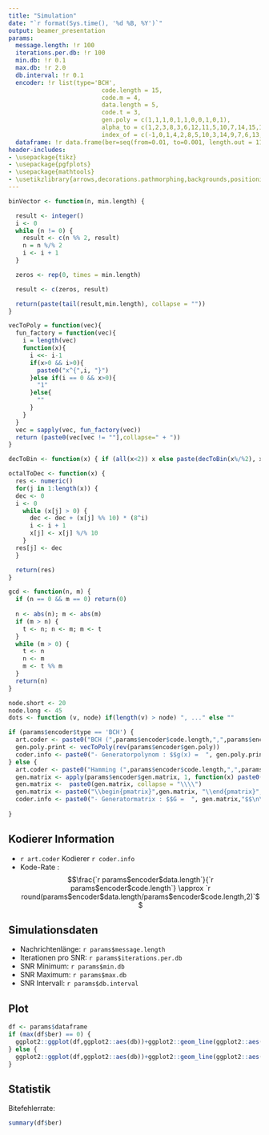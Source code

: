 ```yaml
---
title: "Simulation"
date: "`r format(Sys.time(), '%d %B, %Y')`"
output: beamer_presentation
params:
  message.length: !r 100
  iterations.per.db: !r 100
  min.db: !r 0.1
  max.db: !r 2.0
  db.interval: !r 0.1
  encoder: !r list(type='BCH',
                          code.length = 15,
                          code.m = 4,
                          data.length = 5,
                          code.t = 3,
                          gen.poly = c(1,1,1,0,1,1,0,0,1,0,1),
                          alpha_to = c(1,2,3,8,3,6,12,11,5,10,7,14,15,13,9,0),
                          index_of = c(-1,0,1,4,2,8,5,10,3,14,9,7,6,13,11,12))
  dataframe: !r data.frame(ber=seq(from=0.01, to=0.001, length.out = 11), db=seq(from=0.5, to=2, length.out = 11))
header-includes:
- \usepackage{tikz}
- \usepackage{pgfplots}
- \usepackage{mathtools}
- \usetikzlibrary{arrows,decorations.pathmorphing,backgrounds,positioning,fit,petri,calc}
---
```


```r
binVector <- function(n, min.length) {

  result <- integer()
  i <- 0
  while (n != 0) {
    result <- c(n %% 2, result)
    n = n %/% 2
    i <- i + 1
  }

  zeros <- rep(0, times = min.length)

  result <- c(zeros, result)

  return(paste(tail(result,min.length), collapse = ""))
}

vecToPoly = function(vec){
  fun_factory = function(vec){
    i = length(vec)
    function(x){
      i <<- i-1
      if(x>0 && i>0){
        paste0("x^{",i, "}")
      }else if(i == 0 && x>0){
        "1"
      }else{
        ""
      }
    }
  }
  vec = sapply(vec, fun_factory(vec))
  return (paste0(vec[vec != ""],collapse=" + "))
}

decToBin <- function(x) { if (all(x<2)) x else paste(decToBin(x%/%2), x%%2, sep="") }

octalToDec <- function(x) {
  res <- numeric()
  for(j in 1:length(x)) {
  dec <- 0
  i <- 0
    while (x[j] > 0) {
      dec <- dec + (x[j] %% 10) * (8^i)
      i <- i + 1
      x[j] <- x[j] %/% 10
    }
  res[j] <- dec
  }

  return(res)
}

gcd <- function(n, m) {
  if (n == 0 && m == 0) return(0)
  
  n <- abs(n); m <- abs(m)
  if (m > n) {
    t <- n; n <- m; m <- t
  }
  while (m > 0) {
    t <- n
    n <- m
    m <- t %% m
  }
  return(n)
}
```

```r
node.short <- 20
node.long <- 45
dots <- function (v, node) if(length(v) > node) ", ..." else ""

if (params$encoder$type == 'BCH') {
  art.coder <- paste0("BCH (",params$encoder$code.length,",",params$encoder$data.length,",",params$encoder$code.t*2+1,")")
  gen.poly.print <- vecToPoly(rev(params$encoder$gen.poly))
  coder.info <- paste0("- Generatorpolynom : $$g(x) =  ", gen.poly.print,"$$\n\n - Verbesserbare Fehler pro Block: $$",params$encoder$code.t,"$$\n\n")
} else {
  art.coder <- paste0("Hamming (",params$encoder$code.length,",",params$encoder$data.length,")")
  gen.matrix <- apply(params$encoder$gen.matrix, 1, function(x) paste0(x, collapse ="&"))
  gen.matrix <-  paste0(gen.matrix, collapse = "\\\\")
  gen.matrix <- paste0("\\begin{pmatrix}",gen.matrix, "\\end{pmatrix}", collapse="")
  coder.info <- paste0("- Generatormatrix : $$G =  ", gen.matrix,"$$\n\n")
  
}

```

## Kodierer Information

- `r art.coder` Kodierer
`r coder.info`
- Kode-Rate : $$\frac{`r params$encoder$data.length`}{`r params$encoder$code.length`} \approx `r round(params$encoder$data.length/params$encoder$code.length,2)`$$


## Simulationsdaten

- Nachrichtenlänge: `r params$message.length`
- Iterationen pro SNR: `r params$iterations.per.db`
- SNR Minimum: `r params$min.db`
- SNR Maximum: `r params$max.db`
- SNR Intervall: `r params$db.interval`

## Plot

```r

df <- params$dataframe
if (max(df$ber) == 0) {
  ggplot2::ggplot(df,ggplot2::aes(db))+ggplot2::geom_line(ggplot2::aes(y = ber))+ggplot2::xlab("Signal Rausch Verhältnis [dB]")+ggplot2::ylab("Bitfehlerrate")
} else {
  ggplot2::ggplot(df,ggplot2::aes(db))+ggplot2::geom_line(ggplot2::aes(y = ber))+ggplot2::scale_y_log10(limits = c(min(df$ber) / 2, max(df$ber) * 2))+ggplot2::xlab("Signal Rausch Verhältnis [dB]")+ggplot2::ylab("Bitfehlerrate")
}

```

## Statistik

Bitefehlerrate:

```r
summary(df$ber)
```
